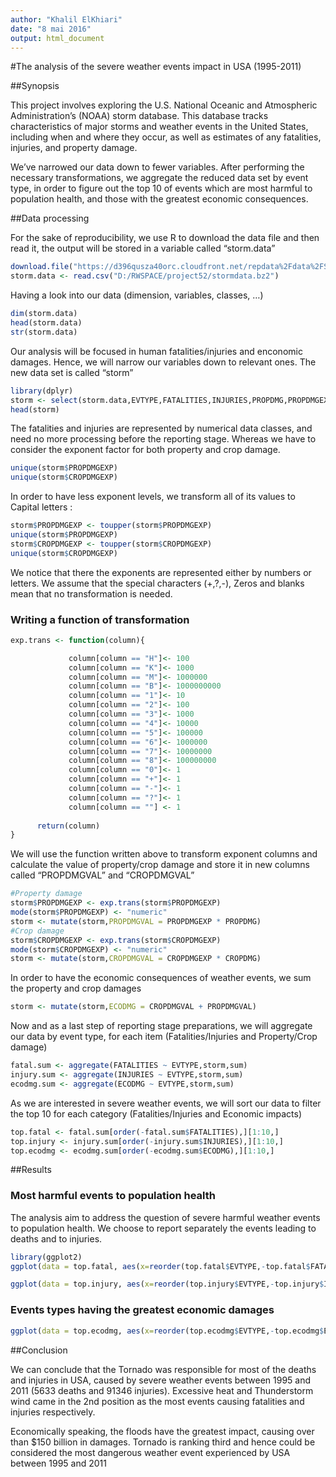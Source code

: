 ```yaml
---
author: "Khalil ElKhiari"
date: "8 mai 2016"
output: html_document
---
```


#The analysis of the severe weather events impact in USA (1995-2011)

##Synopsis

This project involves exploring the U.S. National Oceanic and Atmospheric Administration's (NOAA) storm database. This database tracks characteristics of major storms and weather events in the United States, including when and where they occur, as well as estimates of any fatalities, injuries, and property damage.

We've narrowed our data down to fewer variables. After performing the necessary transformations, we aggregate the reduced data set by event type, in order to figure out the top 10 of events which are most harmful to population health, and those with the greatest economic consequences.

##Data processing

For the sake of reproducibility, we use R to download the data file and then read it, the output will be stored in a variable called "storm.data"

```r
download.file("https://d396qusza40orc.cloudfront.net/repdata%2Fdata%2FStormData.csv.bz2","D:/RWSPACE/project52/stormdata.bz2")
storm.data <- read.csv("D:/RWSPACE/project52/stormdata.bz2")
```

Having a look into our data (dimension, variables, classes, ...)

```r
dim(storm.data)
head(storm.data)
str(storm.data)
```

Our analysis will be focused in human fatalities/injuries and enconomic damages. Hence, we will narrow our variables down to relevant ones. The new data set is called "storm"

```r
library(dplyr)
storm <- select(storm.data,EVTYPE,FATALITIES,INJURIES,PROPDMG,PROPDMGEXP,CROPDMG,CROPDMGEXP)
head(storm)
```

The fatalities and injuries are represented by numerical data classes, and need no more processing before the reporting stage. Whereas we have to consider the exponent factor for both property and crop damage.

```r
unique(storm$PROPDMGEXP)
unique(storm$CROPDMGEXP)
```

In order to have less exponent levels, we transform all of its values to Capital letters :

```r
storm$PROPDMGEXP <- toupper(storm$PROPDMGEXP)
unique(storm$PROPDMGEXP)
storm$CROPDMGEXP <- toupper(storm$CROPDMGEXP)
unique(storm$CROPDMGEXP)
```

We notice that there the exponents are represented either by numbers or letters. We assume that the special characters (+,?,-), Zeros and blanks mean that no transformation is needed. 

### Writing a function of transformation 

```r
exp.trans <- function(column){

             column[column == "H"]<- 100
             column[column == "K"]<- 1000
             column[column == "M"]<- 1000000
             column[column == "B"]<- 1000000000
             column[column == "1"]<- 10
             column[column == "2"]<- 100
             column[column == "3"]<- 1000
             column[column == "4"]<- 10000
             column[column == "5"]<- 100000
             column[column == "6"]<- 1000000
             column[column == "7"]<- 10000000
             column[column == "8"]<- 100000000
             column[column == "0"]<- 1
             column[column == "+"]<- 1
             column[column == "-"]<- 1
             column[column == "?"]<- 1
             column[column == ""] <- 1
      
      return(column)
}
```

We will use the function written above to transform exponent columns and calculate the value of property/crop damage and store it in new columns called "PROPDMGVAL" and "CROPDMGVAL"

```r
#Property damage
storm$PROPDMGEXP <- exp.trans(storm$PROPDMGEXP)
mode(storm$PROPDMGEXP) <- "numeric"
storm <- mutate(storm,PROPDMGVAL = PROPDMGEXP * PROPDMG)
#Crop damage
storm$CROPDMGEXP <- exp.trans(storm$CROPDMGEXP)
mode(storm$CROPDMGEXP) <- "numeric"
storm <- mutate(storm,CROPDMGVAL = CROPDMGEXP * CROPDMG)
```

In order to have the economic consequences of weather events, we sum the property and crop damages

```r
storm <- mutate(storm,ECODMG = CROPDMGVAL + PROPDMGVAL)
```

Now and as a last step of reporting stage preparations, we will aggregate our data by event type, for each item (Fatalities/Injuries and Property/Crop damage)

```r
fatal.sum <- aggregate(FATALITIES ~ EVTYPE,storm,sum)
injury.sum <- aggregate(INJURIES ~ EVTYPE,storm,sum)
ecodmg.sum <- aggregate(ECODMG ~ EVTYPE,storm,sum)
```

As we are interested in severe weather events, we will sort our data to filter the top 10 for each category (Fatalities/Injuries and Economic impacts)

```r
top.fatal <- fatal.sum[order(-fatal.sum$FATALITIES),][1:10,]
top.injury <- injury.sum[order(-injury.sum$INJURIES),][1:10,]
top.ecodmg <- ecodmg.sum[order(-ecodmg.sum$ECODMG),][1:10,]
```

##Results

### Most harmful events to population health

The analysis aim to address the question of severe harmful weather events to population health. 
We choose to report separately the events leading to deaths and to injuries.

```r
library(ggplot2)
ggplot(data = top.fatal, aes(x=reorder(top.fatal$EVTYPE,-top.fatal$FATALITIES), y=top.fatal$FATALITIES)) + geom_bar(fill="red", stat = "identity") + theme(axis.text.x = element_text(angle = 90, hjust = 1)) + ylab("Number of deaths") + xlab("Events") + ggtitle("Total Number of deaths in USA due to severe weather events 1995-2011")
```


```r
ggplot(data = top.injury, aes(x=reorder(top.injury$EVTYPE,-top.injury$INJURIES), y=top.injury$INJURIES)) + geom_bar(fill="orange", stat = "identity") + theme(axis.text.x = element_text(angle = 90, hjust = 1)) + ylab("Number of injuries") + xlab("Weather events") + ggtitle("Total Number of injuries in USA due to severe weather events 1995-2011")
```

### Events types having the greatest economic damages

```r
ggplot(data = top.ecodmg, aes(x=reorder(top.ecodmg$EVTYPE,-top.ecodmg$ECODMG), y=top.ecodmg$ECODMG/(10^9))) + geom_bar(fill="black", stat = "identity") + theme(axis.text.x = element_text(angle = 90, hjust = 1)) + ylab("Damages cost ($ billions)") + xlab("Weather events") + ggtitle("Total damages cost of weather events 1995-2011")
```

##Conclusion

We can conclude that the Tornado was responsible for most of the deaths and injuries in USA, caused by severe weather events between 1995 and 2011 (5633 deaths and 91346 injuries).
Excessive heat and Thunderstorm wind came in the 2nd position as the most events causing fatalities and injuries respectively.

Economically speaking, the floods have the greatest impact, causing over than $150 billion in damages. 
Tornado is ranking third and hence could be considered the most dangerous weather event experienced by USA between 1995 and 2011